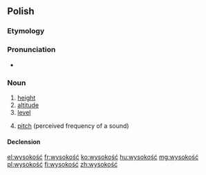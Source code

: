 ==Polish==
{{wikipedia|lang=pl|dab=Wysokość}}

===Etymology===
{{suffix|wysoki|ość|lang=pl}}

===Pronunciation===
* {{audio|Pl-wysokość.ogg|audio|lang=pl}}

===Noun===
{{pl-noun|f}}

# [[height]]
# [[altitude]]
# [[level]]
# {{label|pl|acoustics}} [[pitch]] (perceived frequency of a sound)

====Declension====
{{pl-decl-noun-f}}

[[el:wysokość]]
[[fr:wysokość]]
[[ko:wysokość]]
[[hu:wysokość]]
[[mg:wysokość]]
[[pl:wysokość]]
[[fi:wysokość]]
[[zh:wysokość]]